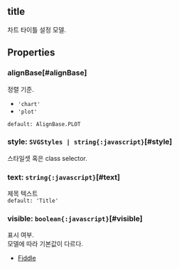 ## title
차트 타이틀 설정 모델.
## Properties

### alignBase[#alignBase]
정렬 기준.  
- `'chart'` 
- `'plot'` 

`default: AlignBase.PLOT`  

### style: `SVGStyles | string{:javascript}`[#style]
스타일셋 혹은 class selector.  

### text: `string{:javascript}`[#text]
제목 텍스트  
`default: 'Title'`  

### visible: `boolean{:javascript}`[#visible]
표시 여부.\
모델에 따라 기본값이 다르다.
- [Fiddle](https:/jsfiddle.net/gh/get/library/pure/realgrid/realchart-demo/tree/master/common/visible)  
